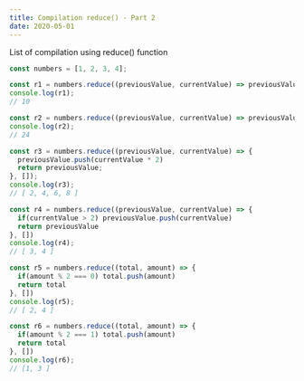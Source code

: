 ```yaml
---
title: Compilation reduce() - Part 2
date: 2020-05-01
---
```


List of compilation using reduce() function

```js
const numbers = [1, 2, 3, 4];

const r1 = numbers.reduce((previousValue, currentValue) => previousValue + currentValue);
console.log(r1); 
// 10 

const r2 = numbers.reduce((previousValue, currentValue) => previousValue * currentValue);
console.log(r2); 
// 24

const r3 = numbers.reduce((previousValue, currentValue) => { 
  previousValue.push(currentValue * 2)
  return previousValue;
}, []);
console.log(r3); 
// [ 2, 4, 6, 8 ]

const r4 = numbers.reduce((previousValue, currentValue) => {
  if(currentValue > 2) previousValue.push(currentValue)
  return previousValue
}, [])
console.log(r4); 
// [ 3, 4 ]

const r5 = numbers.reduce((total, amount) => {
  if(amount % 2 === 0) total.push(amount)
  return total
}, [])
console.log(r5); 
// [ 2, 4 ]

const r6 = numbers.reduce((total, amount) => {
  if(amount % 2 === 1) total.push(amount)
  return total
}, [])
console.log(r6); 
// [1, 3 ]

```